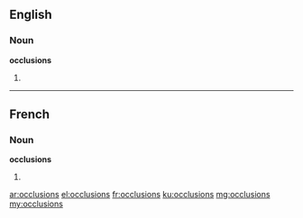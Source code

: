 ==English==

===Noun===
'''occlusions'''

# {{plural of|occlusion}}

----

==French==

===Noun===
'''occlusions''' {{f}}

# {{plural of|occlusion|lang=fr}}

[[ar:occlusions]]
[[el:occlusions]]
[[fr:occlusions]]
[[ku:occlusions]]
[[mg:occlusions]]
[[my:occlusions]]